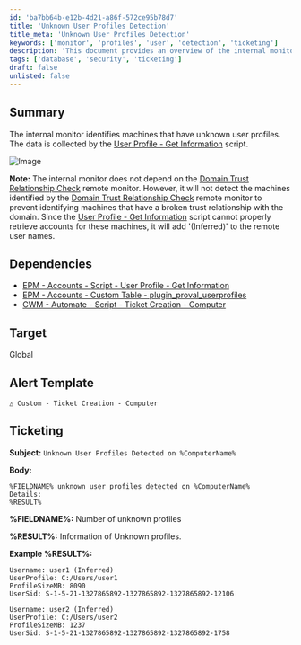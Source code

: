 ```yaml
---
id: 'ba7bb64b-e12b-4d21-a86f-572ce95b78d7'
title: 'Unknown User Profiles Detection'
title_meta: 'Unknown User Profiles Detection'
keywords: ['monitor', 'profiles', 'user', 'detection', 'ticketing']
description: 'This document provides an overview of the internal monitor that identifies machines with unknown user profiles. It details the dependencies required for functionality, the target audience, and the alert template for ticket creation when unknown user profiles are detected.'
tags: ['database', 'security', 'ticketing']
draft: false
unlisted: false
---
```

## Summary

The internal monitor identifies machines that have unknown user profiles. The data is collected by the [User Profile - Get Information](https://proval.itglue.com/DOC-5078775-8476496) script.

![Image](../../../static/img/Unknown-User-Profiles-Detection/image_1.png)

**Note:** The internal monitor does not depend on the [Domain Trust Relationship Check](https://proval.itglue.com/DOC-5078775-17974580) remote monitor. However, it will not detect the machines identified by the [Domain Trust Relationship Check](https://proval.itglue.com/DOC-5078775-17974580) remote monitor to prevent identifying machines that have a broken trust relationship with the domain. Since the [User Profile - Get Information](https://proval.itglue.com/DOC-5078775-8476496) script cannot properly retrieve accounts for these machines, it will add '(Inferred)' to the remote user names.

## Dependencies

- [EPM - Accounts - Script - User Profile - Get Information](https://proval.itglue.com/DOC-5078775-8476496)
- [EPM - Accounts - Custom Table - plugin_proval_userprofiles](https://proval.itglue.com/DOC-5078775-8476498)
- [CWM - Automate - Script - Ticket Creation - Computer](https://proval.itglue.com/DOC-5078775-9098338)

## Target

Global

## Alert Template

`△ Custom - Ticket Creation - Computer`

## Ticketing

**Subject:** `Unknown User Profiles Detected on %ComputerName%`

**Body:**

```
%FIELDNAME% unknown user profiles detected on %ComputerName%  
Details:  
%RESULT%
```

**%FIELDNAME%:** Number of unknown profiles

**%RESULT%:** Information of Unknown profiles.

**Example %RESULT%:**

```
Username: user1 (Inferred)
UserProfile: C:/Users/user1
ProfileSizeMB: 8090
UserSid: S-1-5-21-1327865892-1327865892-1327865892-12106

Username: user2 (Inferred)
UserProfile: C:/Users/user2
ProfileSizeMB: 1237
UserSid: S-1-5-21-1327865892-1327865892-1327865892-1758
```











